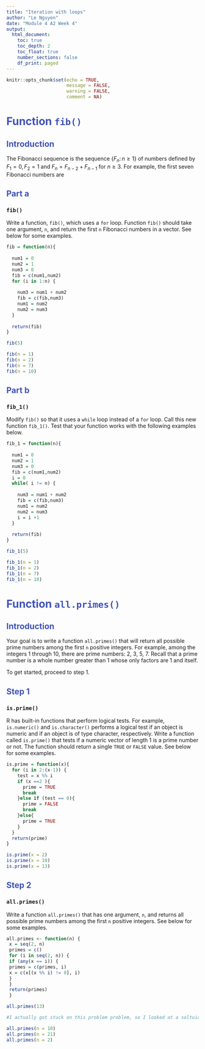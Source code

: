 ```yaml
---
title: "Iteration with loops"
author: "Le Nguyen"
date: "Module 4 A2 Week 4"
output: 
  html_document:
    toc: true
    toc_depth: 2
    toc_float: true
    number_sections: false
    df_print: paged
---
```


<style type="text/css">
/* Title */
h1.title {
  color: #ED4F4F;
  font-size:35px;
  font-weight: bold;
}
/* Level 1 header */
h1 {
  color: #4053B7;
}
/* Level 2 header */
h2 {
  color: #4053B7;
}
/* Table of contents */
.list-group-item.active, .list-group-item.active:focus, .list-group-item.active:hover {
    z-index: 2;
    color: #fff;
    background-color: #4053B7;
    border-color: #337ab7;
}
/* Navigation pills */
.nav-pills>li.active>a, .nav-pills>li.active>a:focus, .nav-pills>li.active>a:hover {
    color: #fff;
    background-color: #ED4F4F;
}
</style>

```r
knitr::opts_chunk$set(echo = TRUE,
                      message = FALSE, 
                      warning = FALSE,
                      comment = NA)
```

# Function `fib()`

## Introduction

The Fibonacci sequence is the sequence $\{F_n\colon n \geq 1\}$ of numbers
defined by $F_1 = 0, F_2 = 1$ and $F_n = F_{n-2} + F_{n-1}$ for $n\geq 3$. 
For example, the first seven Fibonacci numbers are
\begin{align*}
F_1 &= 0\\
F_2 &= 1\\
F_3 &= 0+1 = 1\\
F_4 &= 1 + 1 = 2\\
F_5 &= 1 + 2 = 3\\
F_6 &= 2 + 3 = 5\\
F_7 &= 3 + 5 = 8\\
\end{align*}

## Part a

### `fib()`

Write a function, `fib()`, which uses a `for` loop. Function `fib()` should 
take one argument, `n`, and return the first `n` Fibonacci numbers in a vector.
See below for some examples.

```r
fib = function(n){
  
  num1 = 0
  num2 = 1
  num3 = 0
  fib = c(num1,num2)
  for (i in 1:n) {
    
    num3 = num1 + num2
    fib = c(fib,num3)
    num1 = num2
    num2 = num3
  }
  
  return(fib)
}

fib(5)


```

```r
fib(n = 1)
fib(n = 2)
fib(n = 7)
fib(n = 10)
```

## Part b

### `fib_1()`

Modify `fib()` so that it uses a `while` loop instead of a `for` loop. Call
this new function `fib_1()`. Test that your function works with the following
examples below.

```r
fib_1 = function(n){
  
  num1 = 0
  num2 = 1
  num3 = 0
  fib = c(num1,num2)
  i = 0
  while( i != n) {
    
    num3 = num1 + num2
    fib = c(fib,num3)
    num1 = num2
    num2 = num3
    i = i +1
  }
  
  return(fib)
}

fib_1(5)


```

```r
fib_1(n = 1)
fib_1(n = 2)
fib_1(n = 7)
fib_1(n = 10)
```


# Function `all.primes()`

## Introduction

Your goal is to write a function `all.primes()` that will return all possible
prime numbers among the first `n` positive integers. For example, among the 
integers 1 through 10, there are prime numbers: 2, 3, 5, 7. Recall that
a prime number is a whole number greater than 1 whose only factors are 
1 and itself.

To get started, proceed to step 1.

## Step 1

### `is.prime()`

R has built-in functions that perform logical tests. For example, 
`is.numeric()` and `is.character()` performs a logical test if an object is
numeric and if an object is of type character, respectively. Write a function
called `is.prime()` that tests if a numeric vector of length 1 is a 
prime number or not. The function should return a single `TRUE` or `FALSE`
value. See below for some examples.

```r

is.prime = function(x){
  for (i in 2:(x-1)) {
    test = x %% i
    if (x ==2 ){
      prime = TRUE
      break
    }else if (test == 0){
      prime = FALSE
      break
    }else{
      prime = TRUE
    }
  }
  return(prime)
}


```

```r
is.prime(x = 2)
is.prime(x = 10)
is.prime(x = 13)
```


## Step 2 

### `all.primes()`

Write a function `all.primes()` that has one argument, `n`, and returns all
possible prime numbers among the first `n` positive integers. See below for
some examples.

```r
all.primes <- function(n) {
 x = seq(2, n)
 primes = c()
 for (i in seq(2, n)) {
 if (any(x == i)) {
 primes = c(primes, i)
 x = c(x[(x %% i) != 0], i)
 }
 }
 return(primes)
 }

all.primes(13)

#I actually got stuck on this problem problem, so I looked at a soltuion to it: https://www.w3resource.com/r-programming-exercises/basic/r-programming-basic-exercise-6.php

```

```r
all.primes(n = 10)
all.primes(n = 21)
all.primes(n = 2)
```
